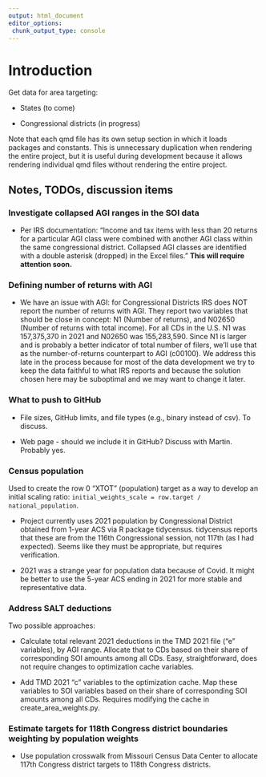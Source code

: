 ```yaml
---
output: html_document
editor_options: 
 chunk_output_type: console
---
```


# Introduction

Get data for area targeting:

-   States (to come)

-   Congressional districts (in progress)

Note that each qmd file has its own setup section in which it loads packages and constants. This is unnecessary duplication when rendering the entire project, but it is useful during development because it allows rendering individual qmd files without rendering the entire project.

## Notes, TODOs, discussion items

### Investigate collapsed AGI ranges in the SOI data

-   Per IRS documentation: "Income and tax items with less than 20 returns for a particular AGI class were combined with another AGI class within the same congressional district. Collapsed AGI classes are identified with a double asterisk (dropped) in the Excel files." **This will require attention soon.**

### Defining number of returns with AGI

-   We have an issue with AGI: for Congressional Districts IRS does NOT report the number of returns with AGI. They report two variables that should be close in concept: N1 (Number of returns), and N02650 (Number of returns with total income). For all CDs in the U.S. N1 was 157,375,370 in 2021 and N02650 was 155,283,590. Since N1 is larger and is probably a better indicator of total number of filers, we'll use that as the number-of-returns counterpart to AGI (c00100). We address this late in the process because for most of the data development we try to keep the data faithful to what IRS reports and because the solution chosen here may be suboptimal and we may want to change it later.

### What to push to GitHub

-   File sizes, GitHub limits, and file types (e.g., binary instead of csv). To discuss.

-   Web page - should we include it in GitHub? Discuss with Martin. Probably yes.

### Census population

Used to create the row 0 "XTOT" (population) target as a way to develop an initial scaling ratio:  `initial_weights_scale = row.target / national_population`.

-   Project currently uses 2021 population by Congressional District obtained from 1-year ACS via R package tidycensus. tidycensus reports that these are from the 116th Congressional session, not 117th (as I had expected). Seems like they must be appropriate, but requires verification.

-   2021 was a strange year for population data because of Covid. It might be better to use the 5-year ACS ending in 2021 for more stable and representative data.

### Address SALT deductions

Two possible approaches:

-   Calculate total relevant 2021 deductions in the TMD 2021 file ("e" variables), by AGI range. Allocate that to CDs based on their share of corresponding SOI amounts among all CDs. Easy, straightforward, does not require changes to optimization cache variables.

-   Add TMD 2021 "c" variables to the optimization cache. Map these variables to SOI variables based on their share of corresponding SOI amounts among all CDs. Requires modifying the cache in create_area_weights.py.

### Estimate targets for 118th Congress district boundaries weighting by population weights

-   Use population crosswalk from Missouri Census Data Center to allocate 117th Congress district targets to 118th Congress districts.

